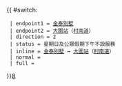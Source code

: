 {{ #switch: {{{format|}}}
  | endpoint1 = [[金泰別墅]]
  | endpoint2 = [[大圍站]]（[[村南道]]）
  | direction = 2
  | status = 星期日及公眾假期下午不設服務
  | inline = [[金泰別墅]] ↔ [[大圍站]]（[[村南道]]）
  | normal =
  | full =
}}<noinclude>[[category:新界居民巴士路線模板|8]]</noinclude>